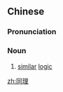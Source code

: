 ==Chinese==
{{zh-forms}}

===Pronunciation===
{{zh-pron
|m=tónglǐ
|c=tung4 lei5
|mn=tông-lí
|cat=n
}}

===Noun===
{{zh-noun}}

# [[similar]] [[logic]]

[[zh:同理]]